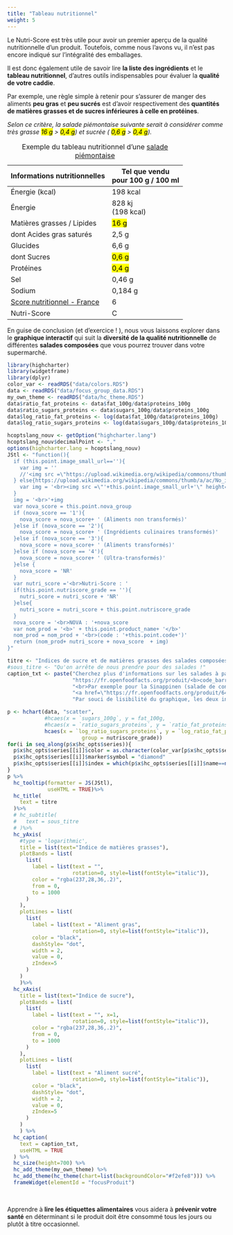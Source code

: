 ```yaml
---
title: "Tableau nutritionnel"
weight: 5
---
```


Le Nutri-Score est très utile pour avoir un premier aperçu de la qualité nutritionnelle d’un produit. Toutefois, comme nous l’avons vu, il n’est pas encore indiqué sur l’intégralité des emballages. 

Il est donc également utile de savoir lire **la liste des ingrédients** et le **tableau nutritionnel**, d’autres outils indispensables pour évaluer la **qualité de votre caddie**. 

Par exemple, une règle simple à retenir pour s’assurer de manger des aliments **peu gras** et **peu sucrés** est d’avoir respectivement des **quantités de matières grasses et de sucres inférieures à celle en protéines**.

<i>Selon ce critère, la salade piémontaise suivante serait à considérer comme très grasse <mark>16 g</mark> &gt; <mark>0,4 g</mark>) et sucrée ( <mark>0,6 g</mark> &gt; <mark>0,4 g</mark>).</i>

<table id="nutrition_data_table" class="data_table">
<caption>Exemple du tableau nutritionnel d'une <a href="https://fr.openfoodfacts.org/produit/0201400016732/" target="_blank">salade piémontaise</a></caption>
<thead class="nutriment_header">
 
<tr>
<th scope="col">Informations nutritionnelles</th>

<th class="nutriment_value " scope="col">Tel que vendu<br>pour 100 g / 100 ml</th>

</tr>
</thead>

<tbody>
<!--  Generating table body -->



<tr id="nutriment_energy-kcal_tr" class="nutriment_main">
<td class="nutriment_label">
Énergie (kcal)
</td>



<td class="nutriment_value ">
198 kcal
</td>



</tr>



<tr id="nutriment_energy_tr" class="nutriment_main">
<td class="nutriment_label">
Énergie
</td>



<td class="nutriment_value ">
828 kj<br>(198 kcal)
</td>



</tr>



<tr id="nutriment_fat_tr" class="nutriment_main">
<td class="nutriment_label">
Matières grasses / Lipides
</td>



<td class="nutriment_value ">
<mark>16 g</mark>
</td>


</tr>



<tr id="nutriment_saturated-fat_tr" class="nutriment_sub">
<td class="nutriment_label">
dont Acides gras saturés
</td>



<td class="nutriment_value ">
2,5 g
</td>





</tr>



<tr id="nutriment_carbohydrates_tr" class="nutriment_main">
<td class="nutriment_label">
Glucides
</td>



<td class="nutriment_value ">
6,6 g
</td>

</tr>



<tr id="nutriment_sugars_tr" class="nutriment_sub">
<td class="nutriment_label">
dont Sucres
</td>



<td class="nutriment_value ">
<mark>0,6 g</mark>
</td>



</tr>



<tr id="nutriment_proteins_tr" class="nutriment_main">
<td class="nutriment_label">
Protéines
</td>



<td class="nutriment_value ">
<mark>0,4 g</mark>
</td>




</tr>



<tr id="nutriment_salt_tr" class="nutriment_main">
<td class="nutriment_label">
Sel
</td>



<td class="nutriment_value ">
0,46 g
</td>




</tr>



<tr id="nutriment_sodium_tr" class="nutriment_sub">
<td class="nutriment_label">
Sodium
</td>



<td class="nutriment_value ">
0,184 g
</td>





</tr>



<tr id="nutriment_nutrition-score-fr_tr" class="nutriment_main">
<td class="nutriment_label">
<a href="/nutriscore" title="$product_ref->{nutrition_score_debug}">Score nutritionnel - France</a>
</td>



<td class="nutriment_value ">
6 
</td>




</tr>



<tr id="nutriment_nutriscore_tr" class="nutriment_sub">
<td class="nutriment_label">
Nutri-Score
</td>



<td class="nutriment_value ">
C
</td>




</tr>


</tbody>

</table>






En guise de conclusion (et d'exercice ! ), nous vous laissons explorer dans le **graphique interactif** qui suit la **diversité de la qualité nutritionnelle** de différentes **salades composées** que vous pourrez trouver dans votre supermarché. 


```r
library(highcharter)
library(widgetframe)
library(dplyr)
color_var <- readRDS("data/colors.RDS")
data <- readRDS("data/focus_group_data.RDS")
my_own_theme <- readRDS("data/hc_theme.RDS")
data$ratio_fat_proteins <- data$fat_100g/data$proteins_100g
data$ratio_sugars_proteins <- data$sugars_100g/data$proteins_100g
data$log_ratio_fat_proteins <- log(data$fat_100g/data$proteins_100g)
data$log_ratio_sugars_proteins <- log(data$sugars_100g/data$proteins_100g)

hcoptslang_nouv <- getOption("highcharter.lang")
hcoptslang_nouv$decimalPoint <- ","
options(highcharter.lang = hcoptslang_nouv)
JStl <- "function(){
  if (this.point.image_small_url==''){
    var img = ''
    //'<img src =\"https://upload.wikimedia.org/wikipedia/commons/thumb/a/ac/No_image_available.svg/600px-No_image_available.svg.png\" width=\"82\"\"/>'
  } else{https://upload.wikimedia.org/wikipedia/commons/thumb/a/ac/No_image_available.svg/600px-No_image_available.svg.png
    var img = '<br><img src =\"'+this.point.image_small_url+'\" height=\"82\"/>'
  }
  img = '<br>'+img
  var nova_score = this.point.nova_group
  if (nova_score == '1'){
    nova_score = nova_score+ ' (Aliments non transformés)'
  }else if (nova_score == '2'){
    nova_score = nova_score+ ' (Ingrédients culinaires transformés)'
  }else if (nova_score == '3'){
    nova_score = nova_score+ ' (Aliments transformés)'
  }else if (nova_score == '4'){
    nova_score = nova_score+ ' (Ultra-transformés)'
  }else {
    nova_score = 'NR'
  }
  var nutri_score ='<br>Nutri-Score : ' 
  if(this.point.nutriscore_grade == ''){
    nutri_score = nutri_score + 'NR'
  }else{
    nutri_score = nutri_score + this.point.nutriscore_grade
  }
  nova_score = '<br>NOVA : '+nova_score
  var nom_prod = '<b>' + this.point.product_name+ '</b>'
  nom_prod = nom_prod + '<br>(code : '+this.point.code+')'
  return (nom_prod+ nutri_score + nova_score  + img)
}"
```


```r
titre <- "Indices de sucre et de matières grasses des salades composées vendues en France"
#sous_titre <- "Qu'on arrête de nous prendre pour des salades !"
caption_txt <- paste("Cherchez plus d'informations sur les salades à partir du code-barres en utilisant le lien",
                     "https://fr.openfoodfacts.org/produit/<b>code_barre</b>.",
                     "<br>Par exemple pour la Sinappinen (salade de concombres) :",
                     "<a href=\"https://fr.openfoodfacts.org/produit/6424908462502\">https://fr.openfoodfacts.org/produit/6424908462502</a>.<br>",
                     "Par souci de lisibilité du graphique, les deux indices correspondent aux logarithmes des rapports sucre/protéines et matières grasses/protéines. Un indice supérieur à 0 est ainsi équivalent à un ratio supérieur à 1.")

p <- hchart(data, "scatter",
            #hcaes(x = `sugars_100g`, y = fat_100g,
            #hcaes(x = `ratio_sugars_proteins`, y = `ratio_fat_proteins`,
            hcaes(x = `log_ratio_sugars_proteins`, y = `log_ratio_fat_proteins`,
                        group = nutriscore_grade))
for(i in seq_along(p$x$hc_opts$series)){
  p$x$hc_opts$series[[i]]$color = as.character(color_var[p$x$hc_opts$series[[i]]$name])
  p$x$hc_opts$series[[i]]$marker$symbol = "diamond"
  p$x$hc_opts$series[[i]]$index = which(p$x$hc_opts$series[[i]]$name==names(color_var))
}
p %>% 
  hc_tooltip(formatter = JS(JStl),
             useHTML = TRUE)%>% 
  hc_title(
    text = titre
  )%>% 
  # hc_subtitle(
  #   text = sous_titre
  # )%>% 
  hc_yAxis(
    #type = 'logarithmic',
    title = list(text="Indice de matières grasses"),
    plotBands = list(
      list(
        label = list(text = "",
                     rotation=0, style=list(fontStyle="italic")),
        color = "rgba(237,28,36,.2)",
        from = 0,
        to = 1000
      )
    ),
    plotLines = list(
      list(
        label = list(text = "Aliment gras",
                     rotation=0, style=list(fontStyle="italic")),
        color = "black",
        dashStyle= "dot",
        width = 2,
        value = 0,
        zIndex=5
      )
    )
    )%>% 
  hc_xAxis(
    title = list(text="Indice de sucre"),
    plotBands = list(
      list(
        label = list(text = "", x=1,
                     rotation=0, style=list(fontStyle="italic")),
        color = "rgba(237,28,36,.2)",
        from = 0,
        to = 1000
      )
    ),
    plotLines = list(
      list(
        label = list(text = "Aliment sucré",
                     rotation=0, style=list(fontStyle="italic")),
        color = "black",
        dashStyle= "dot",
        width = 2,
        value = 0,
        zIndex=5
      )
    )
    ) %>% 
  hc_caption(
    text = caption_txt,
    useHTML = TRUE
  ) %>%
  hc_size(height=700) %>% 
  hc_add_theme(my_own_theme) %>% 
  hc_add_theme(hc_theme(chart=list(backgroundColor="#f2efe8"))) %>% 
  frameWidget(elementId = "focusProduit")
```


</br>

<div class="encadre">
Apprendre à <b>lire les étiquettes alimentaires</b> vous aidera à <b>prévenir votre santé</b> en déterminant si le produit doit être consommé tous les jours ou plutôt à titre occasionnel. 
</div>

